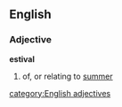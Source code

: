 ==English==
===Adjective===
'''estival'''
#of, or relating to [[summer]]
[[category:English adjectives]]